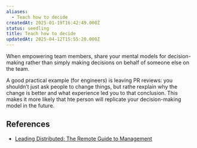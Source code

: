 ```yaml
---
aliases:
  - Teach how to decide
createdAt: 2025-01-19T16:42:49.000Z
status: seedling
title: Teach how to decide
updatedAt: 2025-04-12T15:55:20.000Z
---
```

When empowering team members, share your mental models for decision-making rather than simply making decisions on behalf of someone else on the team.

A good practical example (for engineers) is leaving PR reviews: you shouldn’t just ask people to change things, but rathe rexplain why the change is better and what experience led you to that conclusion. This makes it more likely that hte person will replicate your decision-making model in the future.

## References

- [Leading Distributed: The Remote Guide to Management](https://twist.com/remote-work-guides/remote-management)
